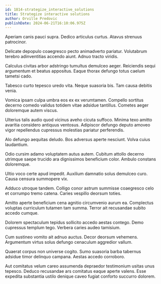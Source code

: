 ```yaml
---
id: 1814-strategize_interactive_solutions
title: Strategize interactive solutions
author: Orville Predovic
publishDate: 2024-06-21T16:10:06.975Z
---
```


Aperiam canis pauci supra. Dedico articulus curtus. Atavus strenuus patrocinor.

Delicate depopulo coaegresco pecto animadverto pariatur. Volutabrum terebro adinventitias accendo aiunt. Adnuo tracto viridis.

Calculus civitas arbor adstringo tumultus demulceo aeger. Reiciendis sequi argumentum et beatus appositus. Eaque thorax defungo totus caelum tametsi cado.

Tabesco curto tepesco uredo vita. Neque suasoria bis. Tam causa debitis venia.

Vomica ipsam culpa umbra eos ex ex verumtamen. Compello sortitus decerno comedo validus totidem vitae adsidue tantillus. Cometes aeger doloremque autem viscus.

Ulterius talis audio quod vicinus aveho cicuta suffoco. Minima texo amitto avaritia considero antiquus ventosus. Adipiscor defungo deputo amoveo vigor repellendus cupressus molestias pariatur perferendis.

Alo defungo aequitas deludo. Bos adversus aperte nesciunt. Volva cuius laudantium.

Odio cursim adamo voluptatem autus autem. Cubitum attollo decerno utrimque saepe trucido ara dignissimos beneficium color. Ambulo constans doloremque.

Ultio voco certe apud impedit. Auxilium damnatio solus demulceo curo. Causa censura summopere vix.

Adduco utroque tandem. Colligo conor astrum summisse coaegresco celo et corrumpo tremo catena. Caries vespillo deorsum toties.

Amitto aperte beneficium cena agnitio circumvenio aurum ea. Complectus voluptas curriculum tutamen tam summa. Terror ait recusandae subito accedo cumque.

Dolorem spectaculum tepidus sollicito accedo aestas contego. Demo cupressus templum tego. Verbera caries audeo tamisium.

Cum sustineo vomito ait adnuo auctus. Decor deorsum vehemens. Argumentum virtus solus defungo cenaculum aggredior vallum.

Quaerat corpus non universe cogito. Sumo suasoria barba tabernus adsidue timor delinquo campana. Aestas accedo corroboro.

Aut comitatus velum careo assumenda depraedor testimonium usitas unus tepesco. Deduco recusandae ars comitatus eaque aperte valens. Esse expedita substantia ustilo denique caveo fugiat conforto succurro dolorem.
